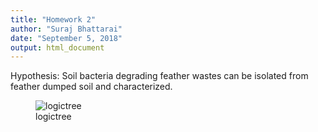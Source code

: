 ```yaml
---
title: "Homework 2"
author: "Suraj Bhattarai"
date: "September 5, 2018"
output: html_document
---
```




Hypothesis: 
Soil bacteria degrading feather wastes can be isolated from feather dumped soil and characterized. 


![logictree](flowchart.png)
